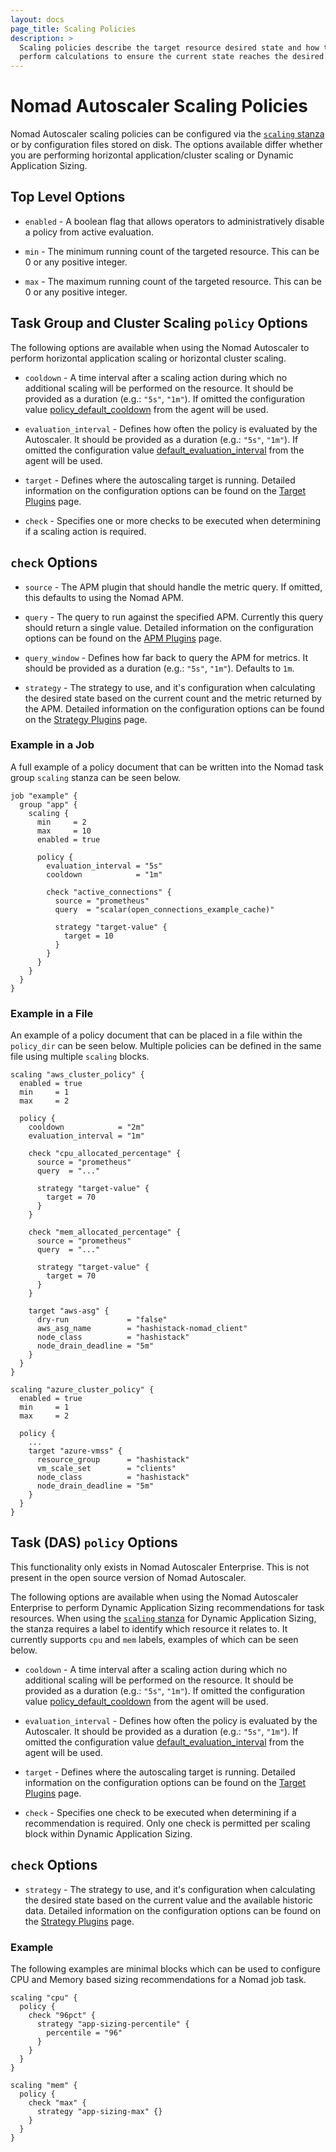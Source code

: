 ```yaml
---
layout: docs
page_title: Scaling Policies
description: >
  Scaling policies describe the target resource desired state and how to
  perform calculations to ensure the current state reaches the desired.
---
```


# Nomad Autoscaler Scaling Policies

Nomad Autoscaler scaling policies can be configured via the [`scaling` stanza][jobspec_scaling_stanza]
or by configuration files stored on disk. The options available differ whether
you are performing horizontal application/cluster scaling or Dynamic Application
Sizing.

## Top Level Options

- `enabled` - A boolean flag that allows operators to administratively disable a
  policy from active evaluation.

- `min` - The minimum running count of the targeted resource. This can be 0 or any
  positive integer.

- `max` - The maximum running count of the targeted resource. This can be 0 or any
  positive integer.

## Task Group and Cluster Scaling `policy` Options

The following options are available when using the Nomad Autoscaler to perform
horizontal application scaling or horizontal cluster scaling.

- `cooldown` - A time interval after a scaling action during which no additional
  scaling will be performed on the resource. It should be provided as a duration
  (e.g.: `"5s"`, `"1m"`). If omitted the configuration value
  [policy_default_cooldown][policy_default_cooldown_agent] from the agent will
  be used.

- `evaluation_interval` - Defines how often the policy is evaluated by the
  Autoscaler. It should be provided as a duration (e.g.: `"5s"`, `"1m"`). If
  omitted the configuration value [default_evaluation_interval][eval_interval_agent]
  from the agent will be used.

- `target` - Defines where the autoscaling target is running. Detailed information
  on the configuration options can be found on the [Target Plugins][target_plugin_docs]
  page.

- `check` - Specifies one or more checks to be executed when determining if a
  scaling action is required.

## `check` Options

- `source` - The APM plugin that should handle the metric query. If omitted,
  this defaults to using the Nomad APM.

- `query` - The query to run against the specified APM. Currently this query
  should return a single value. Detailed information on the configuration options
  can be found on the [APM Plugins][apm_plugin_docs] page.

- `query_window` - Defines how far back to query the APM for metrics. It should
  be provided as a duration (e.g.: `"5s"`, `"1m"`). Defaults to `1m`.

- `strategy` - The strategy to use, and it's configuration when calculating the
  desired state based on the current count and the metric returned by the APM.
  Detailed information on the configuration options can be found on the
  [Strategy Plugins][strategy_plugin_docs] page.

### Example in a Job

A full example of a policy document that can be written into the Nomad task group
`scaling` stanza can be seen below.

```hcl
job "example" {
  group "app" {
    scaling {
      min     = 2
      max     = 10
      enabled = true

      policy {
        evaluation_interval = "5s"
        cooldown            = "1m"

        check "active_connections" {
          source = "prometheus"
          query  = "scalar(open_connections_example_cache)"

          strategy "target-value" {
            target = 10
          }
        }
      }
    }
  }
}
```

### Example in a File

An example of a policy document that can be placed in a file within the
`policy_dir` can be seen below. Multiple policies can be defined in the same
file using multiple `scaling` blocks.

```hcl
scaling "aws_cluster_policy" {
  enabled = true
  min     = 1
  max     = 2

  policy {
    cooldown            = "2m"
    evaluation_interval = "1m"

    check "cpu_allocated_percentage" {
      source = "prometheus"
      query  = "..."

      strategy "target-value" {
        target = 70
      }
    }

    check "mem_allocated_percentage" {
      source = "prometheus"
      query  = "..."

      strategy "target-value" {
        target = 70
      }
    }

    target "aws-asg" {
      dry-run             = "false"
      aws_asg_name        = "hashistack-nomad_client"
      node_class          = "hashistack"
      node_drain_deadline = "5m"
    }
  }
}

scaling "azure_cluster_policy" {
  enabled = true
  min     = 1
  max     = 2

  policy {
    ...
    target "azure-vmss" {
      resource_group      = "hashistack"
      vm_scale_set        = "clients"
      node_class          = "hashistack"
      node_drain_deadline = "5m"
    }
  }
}
```

## Task (DAS) `policy` Options

<EnterpriseAlert>
  This functionality only exists in Nomad Autoscaler Enterprise. This is not
  present in the open source version of Nomad Autoscaler.
</EnterpriseAlert>

The following options are available when using the Nomad Autoscaler Enterprise
to perform Dynamic Application Sizing recommendations for task resources. When
using the [`scaling` stanza][jobspec_scaling_stanza] for Dynamic Application
Sizing, the stanza requires a label to identify which resource it relates to. It
currently supports `cpu` and `mem` labels, examples of which can be seen below.

- `cooldown` - A time interval after a scaling action during which no additional
  scaling will be performed on the resource. It should be provided as a duration
  (e.g.: `"5s"`, `"1m"`). If omitted the configuration value
  [policy_default_cooldown][policy_default_cooldown_agent] from the agent will
  be used.

- `evaluation_interval` - Defines how often the policy is evaluated by the
  Autoscaler. It should be provided as a duration (e.g.: `"5s"`, `"1m"`). If
  omitted the configuration value [default_evaluation_interval][eval_interval_agent]
  from the agent will be used.

- `target` - Defines where the autoscaling target is running. Detailed information
  on the configuration options can be found on the [Target Plugins][target_plugin_docs]
  page.

- `check` - Specifies one check to be executed when determining if a recommendation
  is required. Only one check is permitted per scaling block within Dynamic
  Application Sizing.

## `check` Options

- `strategy` - The strategy to use, and it's configuration when calculating the
  desired state based on the current value and the available historic data. Detailed
  information on the configuration options can be found on the
  [Strategy Plugins][strategy_plugin_docs] page.

### Example

The following examples are minimal blocks which can be used to configure CPU and
Memory based sizing recommendations for a Nomad job task.

```hcl
scaling "cpu" {
  policy {
    check "96pct" {
      strategy "app-sizing-percentile" {
        percentile = "96"
      }
    }
  }
}

scaling "mem" {
  policy {
    check "max" {
      strategy "app-sizing-max" {}
    }
  }
}
```

[policy_default_cooldown_agent]: /docs/autoscaling/agent#default_cooldown
[eval_interval_agent]: /docs/autoscaling/agent#default_evaluation_interval
[target_plugin_docs]: /docs/autoscaling/plugins/target
[strategy_plugin_docs]: /docs/autoscaling/plugins/strategy
[apm_plugin_docs]: /docs/autoscaling/plugins/apm
[jobspec_scaling_stanza]: /docs/job-specification/scaling

